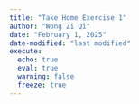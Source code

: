 ```yaml
---
title: "Take Home Exercise 1"
author: "Wong Zi Qi"
date: "February 1, 2025"
date-modified: "last modified"
execute: 
  echo: true
  eval: true
  warning: false
  freeze: true
---
```

